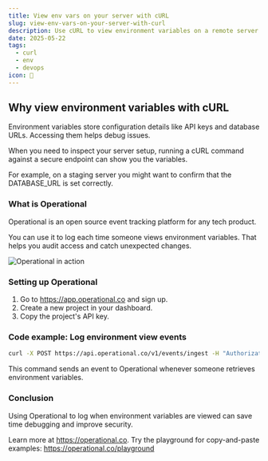 ```yaml
---
title: View env vars on your server with cURL
slug: view-env-vars-on-your-server-with-curl
description: Use cURL to view environment variables on a remote server and track each access event with Operational.
date: 2025-05-22
tags:
  - curl
  - env
  - devops
icon: 🔑
---
```


## Why view environment variables with cURL

Environment variables store configuration details like API keys and database URLs. Accessing them helps debug issues.

When you need to inspect your server setup, running a cURL command against a secure endpoint can show you the variables.

For example, on a staging server you might want to confirm that the DATABASE_URL is set correctly.

### What is Operational

Operational is an open source event tracking platform for any tech product.

You can use it to log each time someone views environment variables. That helps you audit access and catch unexpected changes.

![Operational in action](https://operational.co/images/misc/ops-usage.jpg)

### Setting up Operational

1. Go to https://app.operational.co and sign up.
2. Create a new project in your dashboard.
3. Copy the project's API key.

### Code example: Log environment view events

```bash
curl -X POST https://api.operational.co/v1/events/ingest -H "Authorization: Bearer YOUR_API_KEY" -H "Content-Type: application/json" -d '{ "name": "view environment variables", "avatar": "🔑", "content": "User john.doe viewed env vars on server" }'
```

This command sends an event to Operational whenever someone retrieves environment variables.

### Conclusion

Using Operational to log when environment variables are viewed can save time debugging and improve security.

Learn more at https://operational.co. Try the playground for copy-and-paste examples: https://operational.co/playground

